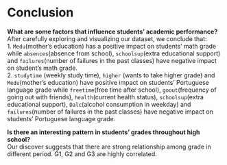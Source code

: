# Conclusion

**What are some factors that influence students’ academic performance?** \
After carefully exploring and visualizing our dataset, we conclude that:\
1. `Medu`(mother's education) has a positive impact on students' math grade while `absences`(absence from school), `schoolsup`(extra educational support) and `failures`(number of failures in the past classes) have negative impact on student's math grade.\
2. `studytime` (weekly study time), `higher` (wants to take higher grade) and `Medu`(mother's education) have positive impact on students' Portuguese language grade while `freetime`(free time after school), `goout`(frequency of going out with friends), `health`(current health status), `schoolsup`(extra educational support), `Dalc`(alcohol consumption in weekday) and `failures`(number of failures in the past classes) have negative impact on students' Portuguese language grade. \

**Is there an interesting pattern in students’ grades throughout high school?**\
Our discover suggests that there are strong relationship among grade in different period. G1, G2 and G3 are highly correlated.\
